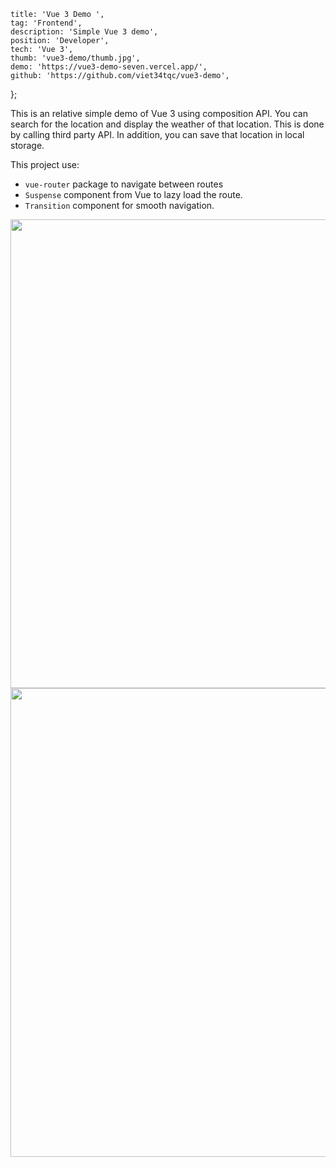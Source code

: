 
	title: 'Vue 3 Demo ',
	tag: 'Frontend',
	description: 'Simple Vue 3 demo',
	position: 'Developer',
	tech: 'Vue 3',
	thumb: 'vue3-demo/thumb.jpg',
	demo: 'https://vue3-demo-seven.vercel.app/',
	github: 'https://github.com/viet34tqc/vue3-demo',
};


This is an relative simple demo of Vue 3 using composition API. You can search for the location and display the weather of that location. This is done by calling third party API. In addition, you can save that location in local storage.

This project use:

- `vue-router` package to navigate between routes
- `Suspense` component from Vue to lazy load the route.
- `Transition` component for smooth navigation.

<img src="https://i.imgur.com/9z3MkJR.png" width="1280" height="750" />

<img src="https://i.imgur.com/ra29mjz.png" width="1280" height="750" />
